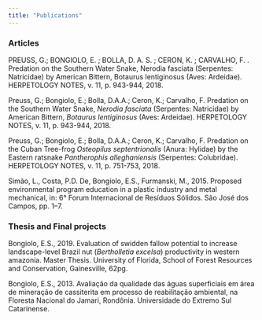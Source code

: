 ```yaml
---
title: "Publications"
---
```


### **Articles**
PREUSS, G.; BONGIOLO, E. ; BOLLA, D. A. S. ; CERON, K. ; CARVALHO, F. . Predation on the Southern Water Snake, Nerodia fasciata (Serpentes: Natricidae) by American Bittern, Botaurus lentiginosus (Aves: Ardeidae). HERPETOLOGY NOTES, v. 11, p. 943-944, 2018.

Preuss, G.; Bongiolo, E.; Bolla, D.A.A.; Ceron, K.; Carvalho, F. Predation on the Southern Water Snake, *Nerodia fasciata* (Serpentes: Natricidae) by American Bittern, *Botaurus lentiginosus* (Aves: Ardeidae). HERPETOLOGY NOTES, v. 11, p. 943-944, 2018.

Preuss, G.; Bongiolo, E.; Bolla, D.A.A.; Ceron, K.; Carvalho, F. Predation on the Cuban Tree-frog *Osteopilus septentrionalis* (Anura: Hylidae) by the Eastern ratsnake *Pantherophis alleghaniensis* (Serpentes: Colubridae). HERPETOLOGY NOTES, v. 11, p. 751-753, 2018.

Simão, L., Costa, P.D. De, Bongiolo, E.S., Furmanski, M., 2015. Proposed environmental program education in a plastic industry and metal mechanical, in: 6° Forum Internacional de Resíduos Sólidos. São José dos Campos, pp. 1–7.

### **Thesis and Final projects**

Bongiolo, E.S., 2019. Evaluation of swidden fallow potential to increase landscape-level Brazil nut (*Bertholletia excelsa*) productivity in western amazonia. Master Thesis. University of Florida, School of Forest Resources and Conservation, Gainesville, 62pg.

Bongiolo, E.S., 2013. Avaliação da qualidade das águas superficiais em área de mineração de cassiterita em processo de reabilitação ambiental, na Floresta Nacional do Jamari, Rondônia. Universidade do Extremo Sul Catarinense.